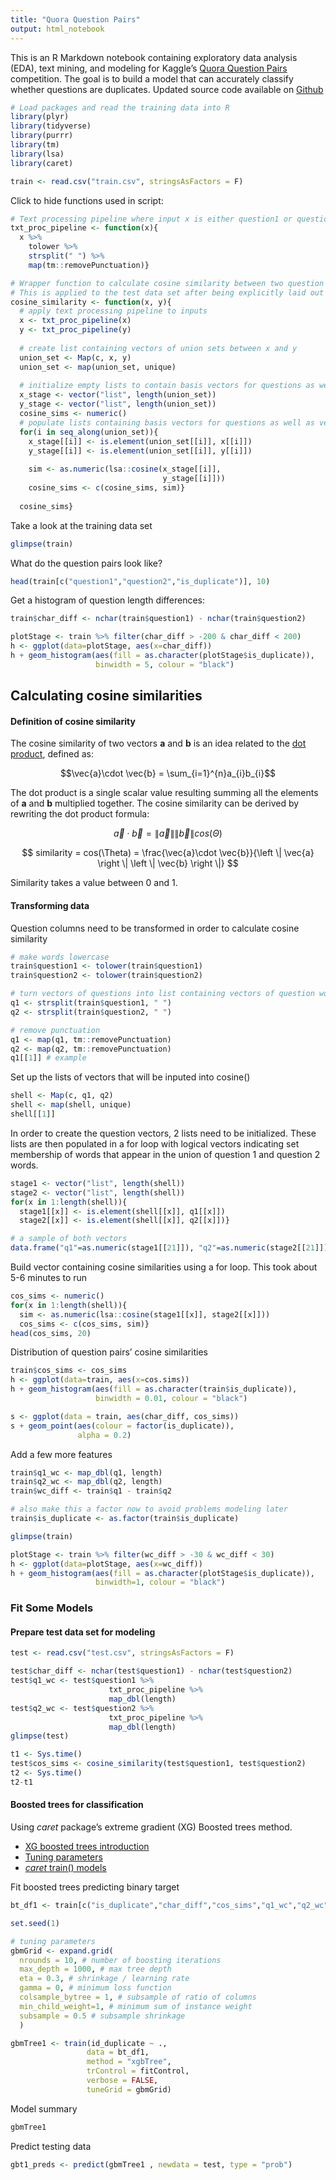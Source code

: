 ```yaml
---
title: "Quora Question Pairs"
output: html_notebook
---
```


This is an R Markdown notebook containing exploratory data analysis (EDA), text mining, and modeling for Kaggle's [Quora Question Pairs](https://www.kaggle.com/c/quora-question-pairs) competition. The goal is to build a model that can accurately classify whether  questions are duplicates. Updated source code available on [Github](https://github.com/rampje/Kaggle-Quora-Question-Pairs/blob/master/exploration.Rmd)

```r
# Load packages and read the training data into R
library(plyr)
library(tidyverse)
library(purrr)
library(tm)
library(lsa)
library(caret)

train <- read.csv("train.csv", stringsAsFactors = F)
```

Click to hide functions used in script:

```r
# Text processing pipeline where input x is either question1 or question2
txt_proc_pipeline <- function(x){
  x %>% 
    tolower %>% 
    strsplit(" ") %>%
    map(tm::removePunctuation)}

# Wrapper function to calculate cosine similarity between two question columns
# This is applied to the test data set after being explicitly laid out for the training data set
cosine_similarity <- function(x, y){
  # apply text processing pipeline to inputs
  x <- txt_proc_pipeline(x)
  y <- txt_proc_pipeline(y)
  
  # create list containing vectors of union sets between x and y
  union_set <- Map(c, x, y)
  union_set <- map(union_set, unique)
  
  # initialize empty lists to contain basis vectors for questions as well as vector of cosine similarities
  x_stage <- vector("list", length(union_set))
  y_stage <- vector("list", length(union_set))
  cosine_sims <- numeric()
  # populate lists containing basis vectors for questions as well as vector of cosine similarities
  for(i in seq_along(union_set)){
    x_stage[[i]] <- is.element(union_set[[i]], x[[i]])
    y_stage[[i]] <- is.element(union_set[[i]], y[[i]])
    
    sim <- as.numeric(lsa::cosine(x_stage[[i]],
                                  y_stage[[i]]))
    cosine_sims <- c(cosine_sims, sim)}
  
  cosine_sims}
```

Take a look at the training data set
```r
glimpse(train)
```

What do the question pairs look like?
```r
head(train[c("question1","question2","is_duplicate")], 10)
```

Get a histogram of question length differences:
```r
train$char_diff <- nchar(train$question1) - nchar(train$question2)
```

```r
plotStage <- train %>% filter(char_diff > -200 & char_diff < 200)
h <- ggplot(data=plotStage, aes(x=char_diff))
h + geom_histogram(aes(fill = as.character(plotStage$is_duplicate)),
                   binwidth = 5, colour = "black")
```
  
## Calculating cosine similarities   

#### Definition of cosine similarity  

The cosine similarity of two vectors **a** and **b** is an idea related to the [dot product](https://en.wikipedia.org/wiki/Dot_product), defined as:

$$\vec{a}\cdot \vec{b} = \sum_{i=1}^{n}a_{i}b_{i}$$

The dot product is a single scalar value resulting summing all the elements of **a** and **b** multiplied together. The cosine similarity can be derived by rewriting the dot product formula:

$$\vec{a}\cdot \vec{b} = \left \| \vec{a} \right \|  \left \| \vec{b} \right \| cos(\Theta)$$

$$ similarity = cos(\Theta) = \frac{\vec{a}\cdot \vec{b}}{\left \| \vec{a} \right \|  \left \| \vec{b} \right \|} $$

Similarity takes a value between 0 and 1.





#### Transforming data
Question columns need to be transformed in order to calculate cosine similarity
```r
# make words lowercase
train$question1 <- tolower(train$question1)
train$question2 <- tolower(train$question2)

# turn vectors of questions into list containing vectors of question words
q1 <- strsplit(train$question1, " ")
q2 <- strsplit(train$question2, " ")

# remove punctuation
q1 <- map(q1, tm::removePunctuation)
q2 <- map(q2, tm::removePunctuation)
q1[[1]] # example
```

Set up the lists of vectors that will be inputed into cosine()

```r
shell <- Map(c, q1, q2)
shell <- map(shell, unique)
shell[[1]]
```

In order to create the question vectors, 2 lists need to be initialized. These lists are then populated in a for loop with logical vectors indicating set membership of words that appear in the union of question 1 and question 2 words.
```r
stage1 <- vector("list", length(shell))
stage2 <- vector("list", length(shell))
for(x in 1:length(shell)){
  stage1[[x]] <- is.element(shell[[x]], q1[[x]])
  stage2[[x]] <- is.element(shell[[x]], q2[[x]])}

# a sample of both vectors
data.frame("q1"=as.numeric(stage1[[21]]), "q2"=as.numeric(stage2[[21]]), "word"=shell[[21]])
```

Build vector containing cosine similarities using a for loop. This took about 5-6 minutes to run

```r
cos_sims <- numeric()
for(x in 1:length(shell)){
  sim <- as.numeric(lsa::cosine(stage1[[x]], stage2[[x]]))
  cos_sims <- c(cos_sims, sim)}
head(cos_sims, 20)
```

Distribution of question pairs' cosine similarities 
```r
train$cos_sims <- cos_sims
h <- ggplot(data=train, aes(x=cos.sims))
h + geom_histogram(aes(fill = as.character(train$is_duplicate)),
                   binwidth = 0.01, colour = "black")
```


```r
s <- ggplot(data = train, aes(char_diff, cos_sims))
s + geom_point(aes(colour = factor(is_duplicate)),
               alpha = 0.2)
```

Add a few more features 

```r
train$q1_wc <- map_dbl(q1, length)
train$q2_wc <- map_dbl(q2, length)
train$wc_diff <- train$q1 - train$q2

# also make this a factor now to avoid problems modeling later
train$is_duplicate <- as.factor(train$is_duplicate)

glimpse(train)
```

```r
plotStage <- train %>% filter(wc_diff > -30 & wc_diff < 30)
h <- ggplot(data=plotStage, aes(x=wc_diff))
h + geom_histogram(aes(fill = as.character(plotStage$is_duplicate)),
                   binwidth=1, colour = "black")
```


### Fit Some Models

#### Prepare test data set for modeling
```r
test <- read.csv("test.csv", stringsAsFactors = F)

test$char_diff <- nchar(test$question1) - nchar(test$question2)
test$q1_wc <- test$question1 %>% 
                      txt_proc_pipeline %>%
                      map_dbl(length)
test$q2_wc <- test$question2 %>% 
                      txt_proc_pipeline %>%
                      map_dbl(length)
glimpse(test)
```


```r
t1 <- Sys.time()
test$cos_sims <- cosine_similarity(test$question1, test$question2)
t2 <- Sys.time()
t2-t1
```

#### Boosted trees for classification
Using *caret* package's extreme gradient (XG) Boosted trees method. 

  + [XG boosted trees introduction](http://xgboost.readthedocs.io/en/latest/model.html)
  + [Tuning parameters](http://xgboost.readthedocs.io/en/latest//parameter.html)
  + [*caret* train() models](https://topepo.github.io/caret/train-models-by-tag.html)

Fit boosted trees predicting binary target
```r
bt_df1 <- train[c("is_duplicate","char_diff","cos_sims","q1_wc","q2_wc")]

set.seed(1) 

# tuning parameters
gbmGrid <- expand.grid(
  nrounds = 10, # number of boosting iterations
  max_depth = 1000, # max tree depth 
  eta = 0.3, # shrinkage / learning rate
  gamma = 0, # minimum loss function
  colsample_bytree = 1, # subsample of ratio of columns
  min_child_weight=1, # minimum sum of instance weight
  subsample = 0.5 # subsample shrinkage
  )

gbmTree1 <- train(id_duplicate ~ ., 
                 data = bt_df1,
                 method = "xgbTree",
                 trControl = fitControl,
                 verbose = FALSE,
                 tuneGrid = gbmGrid)
```

Model summary
```r
gbmTree1
```

Predict testing data
```r
gbt1_preds <- predict(gbmTree1 , newdata = test, type = "prob")
```

